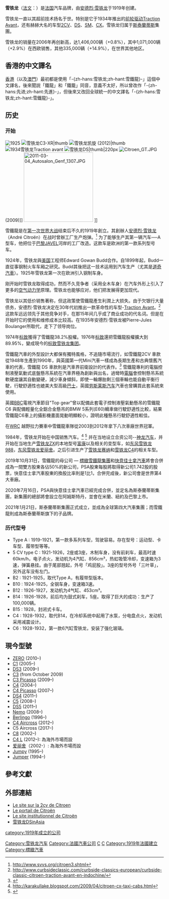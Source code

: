 {{Infobox_Company|
| company_name = 雪鐵龍汽車
| company_logo = [[File:Citroen_2016_logo.svg|150px]]
| company_type = 斯泰蘭蒂斯集团附屬公司
| company_slogan =
| location = {{flag|France}}[[聖旺_(塞納-聖但尼省)|聖旺]]
| foundation = 1919年
| key_people =
| num_employees = 13,900<ref name="citroen.com">{{Cite web|url=http://www.citroen.com/CWW/en-US/ABOUTCITROEN/IDENTITYCARD/THECOMPANY/|title=The Company|accessdate=2007-09-19|work=citroen.com|deadurl=yes|archiveurl=https://www.webcitation.org/66QtepjeP?url=http://www.citroen.com/CWW/en-US/ABOUTCITROEN/IDENTITYCARD/THECOMPANY/|archivedate=2012-03-25}}</ref>
| industry = [[汽車|汽車]]
| products = [[汽車|汽車]]
| homepage = [http://www.citroen.com/ Citroën.com]
| parent = [[斯泰蘭蒂斯|斯泰蘭蒂斯]]集團
| subsid =
| foot_notes =
}}
'''雪铁龙'''（[[法文|法文]]：{{lang|fr|Citroën}}）是[[法国|法国]]汽车品牌，由[[安德烈·雪铁龙|安德烈·雪铁龙]]于1919年创建。

雪铁龙一直以其超前技术扬名于世。特别是它于1934年推出的[[前轮驱动|前轮驱动]][[Traction_Avant|Traction Avant]]，还有赫赫大名的车型[[2CV|2CV]]、[[雪铁龙DS|DS]]、[[雪铁龙SM|SM]]、[[雪铁龙CX|CX]]。雪铁龙归属于[[斯泰蘭蒂斯|斯泰蘭蒂斯]]集團。

雪铁龙的销量在2006年再创新高，达1,406,000辆（+0.8%），其中1,071,000辆（+2.9%）在西欧销售，其他335,000辆（+14.9%），在世界其他地区。

== 香港的中文譯名 ==
[[香港|香港]]（以及[[澳門|澳門]]）最初都是使用「-{zh-hans:雪铁龙;zh-hant:雪鐵龍}-」這個中文譯名，後來聞説「鐵龍」和「鐵籠」同音，意義不太好，所以曾改作「-{zh-hans:先进;zh-hant:先進}-」，但後來又改回全球統一的中文譯名「-{zh-hans:雪铁龙;zh-hant:雪鐵龍}-」。

== 历史 ==
=== 开始 ===
[[File:Tour_Eiffel_Citroen.jpg|1925]]
[[File:Citroën_C3-XR_01_2014-10-14.jpg|[[雪铁龙C3-XR]]<ref>http://www.dpca.com.cn/dpca/publish/news/W149C578BC97CA3FB840E068content.html {{Wayback|url=http://www.dpca.com.cn/dpca/publish/news/W149C578BC97CA3FB840E068content.html |date=20141211111135 }} 　　洞悉消费者 C3-XR进军SUV市场占先机</ref>|thumb]]
[[File:Citroën_C-Quatre_sedan_facelift_China_2012-06-02.JPG|[[雪铁龙凯旋]] (2012)|thumb]]
[[File:Traction_avant.jpg|1934雪铁龙Traction avant]]
[[File:De_l'avant_-_Flickr_-_besopha.jpg|[[雪铁龙DS]]|thumb|220px]]
[[File:Citroen_GT.JPG|thumb]] (2009)]]
[[File:2011-03-04_Autosalon_Genf_1307.JPG|220px]] ]]


雪鐵龍是在[[第一次世界大战|第一次世界大战]]结束后不久的1919年創立。其創辦人[[安德烈·雪铁龙|安德烈·雪铁龙]]（André Citroën）在战时曾辦工厂生产炮弹。<ref>http://www.svvs.org/citroen3.shtml</ref>  为了能够生产其第一辆汽车──A型车，他把位于[[巴黎|巴黎]]JAVEL河岸的工厂改造。这款车是欧洲的第一款系列型号车。

1924年，雪铁龙與[[美国|美国]]工程师Edward Gowan Budd合作。自1899年起，Budd一直從事钢制火车车厢之研究。Budd其後把这一技术运用到汽车生产（尤其是[[道奇汽車|道奇汽車]]）。1925年雪铁龙第一次在欧洲引入钢制车身。

刚开始时雪铁龙取得成功，然而不久竞争者（采用全木车身）在汽车外形上引入了更多的[[空气动力学|空气动力学]]原理。雪铁龙也能够应对，他们把发展得更加现代。

雪铁龙以其低价销售著称，但这政策使雪鐵龍產生利潤上大损失。由于欠银行大量债务，安德烈·雪铁龙决定在30年代初推出一款革命性的车型-[[Traction_Avant|Traction Avant]]。<ref>http://www.curbsideclassic.com/curbside-classics-european/curbside-classic-citroen-traction-avant-en-indochine/</ref> 这款车远远领先于其他竞争对手，在那15年间几乎成了商业成功的代名词。但是在开始时它的使用和维修成本比较高。在1935年安德烈·雪铁龙被Pierre-Jules Boulanger所取代，走下了领导岗位。

1974年[[标致|标致]]獲得了雪鐵龍38.2%股權。1976年[[标致|标致]]還把雪鐵龍股權擴大到89.95%，變成現今的[[标致雪铁龙集团|标致雪铁龙集团]]。

雪鐵龍汽車的外型設計大都保有獨特風格，不追隨市場流行，如雪鐵龍2CV 車款從1948年生產到1990年，與英國第一代Mini汽車一樣成為長期生產和古典懷舊汽車的代表，雪鐵龍 DS 車款則是汽車界前衛設計的代表作。<ref>{{cite web |url=http://www.cambridge-news.co.uk/Citro-n-DS-Goddess-turning-heads-2015-anniversary/story-23431856-detail/story.html |title=存档副本 |accessdate=2015-02-10 |deadurl=yes |archiveurl=https://web.archive.org/web/20150210015714/http://www.cambridge-news.co.uk/Citro-n-DS-Goddess-turning-heads-2015-anniversary/story-23431856-detail/story.html |archivedate=2015-02-10 }}</ref> 雪鐵龍專利的電腦控制液壓氣動式底盤懸吊系統在汽車界極為創新與出名，過彎時[[電腦|電腦]]會控制懸吊系統軟硬度讓其自動變硬，減少車身傾斜，即使一輪爆胎剩三個車輪也能自動平衡行駛，行駛舒適性也媲美大型高級[[巴士|巴士]]，英國[[劳斯莱斯汽车|劳斯莱斯汽车]]汽車也曾購買此套系統來使用。

英國[[BBC|BBC]]電視汽車節目"Top gear"曾以配備此套電子控制液壓氣動懸吊的雪鐵龍C6 與配備輕量化全鋁合金懸吊的BMW 5系列(E60)轎車做行駛舒適性比較，結果雪鐵龍C6車上的攝影機畫面晃動明顯較小，證明此種懸吊行駛舒適性較佳。

在[[WRC|WRC]] 越野拉力賽車中雪鐵龍車隊從2003到2012年拿下八次車廠世界冠軍。

1984年，雪铁龙开始在中国销售汽车。<ref>http://karakullake.blogspot.com/2009/04/citroen-cx-taxi-cabs.html</ref> <ref>{{cite web|url=http://www.imcdb.org/movie_1004518136-Fei-cui-ma-jiang.html|title=Fei cui ma jiang, 1987 Movie|date= |accessdate=7 July 2017}}</ref>   并在当地设立合资公司--[[神龙汽车|神龙汽车]]，并开始在当地生产[[雪铁龙ZX|雪铁龙ZX]]的本地型号[[神龙富康|富康]]以及相关的变型车，如[[东风雪铁龙988|东风雪铁龙988]]，[[东风雪铁龙爱丽舍|东风雪铁龙爱丽舍]]。之后引进生产了[[雪铁龙赛纳|雪铁龙赛纳]]和[[雪铁龙C4|雪铁龙C4]]的相关车型。

2019年10月31日，雪鐵龍的母公司 — [[標緻雪鐵龍集團|標緻雪鐵龍集團]]和[[快意佳士拿汽車|快意佳士拿汽車]]將會合併成為一間雙方股東各佔50%的新公司，PSA股東每股將取得新公司1.742股的股票，快意佳士拿汽車股東的換股比率則是1比1，合併完成後，新公司會是世界第4大車廠。

2020年7月16日，PSA與快意佳士拿汽車已經完成合併，並定名為斯泰蘭蒂斯集團，新集團的總部將會設立在阿姆斯特丹，並會在米蘭、紐約及巴黎上市。

2021年1月21日，斯泰蘭蒂斯集團正式成立，並成為全球第四大汽車集團；而雪鐵龍則成為斯泰蘭蒂斯旗下的子品牌。

=== 历代型号 ===
* Type A : 1919-1921，第一款多系列车型，驾驶容易。存在型号：运动型、卡车型、履带型等等。
* 5 CV type C : 1921-1926，2座或3座，木制车身，没有前刹车，最高时速60km/h，电子点火，发动机为4汽缸、856cm³，热虹吸管冷却，变速箱为3速，弹簧悬挂。由于尾部翘起，外号「鸡屁股」。3座的型号外号「三叶草」，另外这车没有左门。
* B2 : 1921-1925，取代Type A，有履带型版本。
* B10 : 1924-1925，全钢车身，变速箱3速。
* B12 : 1926-1927，发动机为4气缸、453cm³。
* B14 : 1926-1928，前后均为鼓式刹车，5座。取得了巨大的成功：生产了100,000辆。
* B15 : 1928，封闭式卡车。
* C4 : 1928-1932，取代B14，在冷却系统中起用了水泵，分电盘点火，发动机采用减震设计。
* C6 : 1928-1932，第一款6汽缸雪铁龙，安装了强化玻璃。

==現今型號 ==

* [[雪铁龙ZERO|ZERO]] (2010–)
* [[雪铁龙C1|C1]] (2005–)
* [[雪铁龙DS3|DS3]] (2009–)
* [[雪铁龙C3|C3]] (from October 2009)
* [[雪铁龙C3毕加索|C3 Picasso]] (2009–)
* [[雪铁龙C4|C4]] (2004–)
* [[雪铁龙C4毕加索|C4 Picasso]] (2007–)
* [[雪铁龙DS4|DS4]] (2011–)
* [[雪铁龙C5|C5]] (2008–)
* [[雪铁龙DS5|DS5]] (2011–)
* [[雪铁龙Nemo|Nemo]] (2008–)
* [[雪铁龙Berlingo|Berlingo]] (1996–)
* [[雪铁龙C4_Aircross|C4 Aircross]] (2012–)
* C5 Aircross (2017–)
* [[雪铁龙C8|C8]] (2002–)
* [[雪铁龙C4_L|C4 L]] (2012–): 為海外市場而設
* [[雪铁龙爱丽舍|爱丽舍]]（2002-）: 為海外市場而設
* [[雪铁龙Jumpy|Jumpy]] (1995–)
* [[雪铁龙Jumper|Jumper]] (1994–)

== 參考文獻 ==
{{reflist}}

== 外部連結 ==
{{commons|Citroën|Citroën}}
* [http://www.2cv-legende.com/ Le site sur la 2cv de Citroen]
* [http://www.citroen.fr/ Le portail de Citroën]
* [http://www.citroen.com/ Le site institutionnel de Citroën]
* [http://www.dsinasia.com/China/China.html 雪铁龙DSinAsia]

{{Citroën}}
{{法国汽车制造业}}
{{Authority control}}
[[category:1919年成立的公司|category:1919年成立的公司]]
[[Category:雪铁龙汽车|Category:雪铁龙汽车]]
[[Category:法國汽車公司|Category:法國汽車公司]]
[[Category:汽车品牌|C]]
[[Category:法國品牌|C]]
[[Category:1919年法國建立|Category:1919年法國建立]]
[[Category:標緻汽車|Category:標緻汽車]]
